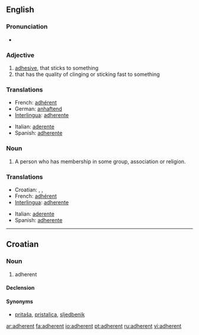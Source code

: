 ==English==

===Pronunciation===
*{{audio|en-us-adherent.ogg|Audio (US)}}


===Adjective===
{{en-adj}}

# [[adhesive]], that sticks to something
# that has the quality of clinging or sticking fast to something

===Translations===
{{top}}
*French: [[adhérent]] 
*German: [[anhaftend]] 
*[[Interlingua]]: [[adherente]] 
{{mid}}
*Italian: [[aderente]] 
*Spanish: [[adherente]] 
{{bottom}}

===Noun===
{{en-noun}}

# A person who has membership in some group, association or religion.

===Translations===
{{top}}
*Croatian: {{t|hr|adherent|m}}, {{t|hr|sljedbenik|m}}, {{t|hr|pristaša|m}}
*French: [[adhérent]] 
*[[Interlingua]]: [[adherente]] 
{{mid}}
*Italian: [[aderente]] 
*Spanish: [[adherente]]
{{bottom}}

----

==Croatian==

===Noun===
{{hr-noun|g=m|adherenti}}

# adherent

====Declension====
{{hr-decl-noun
|adherent|adherenti
|adherenta|adherenata / adherenta
|adherentu|adherentima
|adherent|adherente
|adherente|adherenti
|adherentu|adherentima
|adherentom|adherentima
}}

====Synonyms====
* [[pritaša]], [[pristalica]], [[sljedbenik]]

[[ar:adherent]]
[[fa:adherent]]
[[io:adherent]]
[[pt:adherent]]
[[ru:adherent]]
[[vi:adherent]]